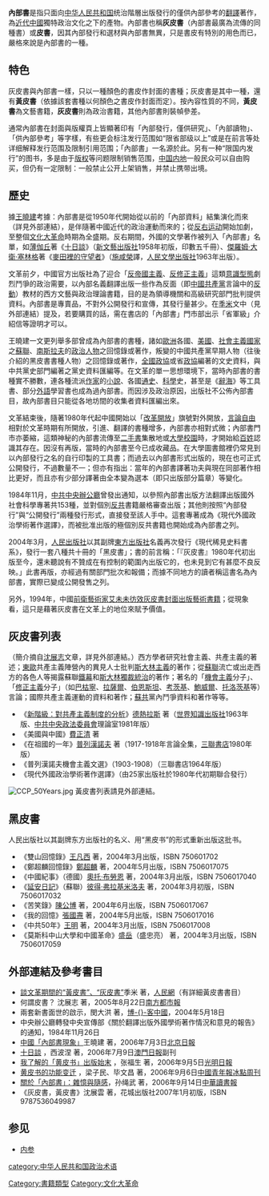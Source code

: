 {{no footnotes|time=2018-09-30T18:34:12+00:00}}
'''內部書'''是指只面向[[中华人民共和国|中华人民共和国]]统治階層出版發行的僅供內部參考的[[翻譯|翻譯]]著作，為[[近代中國|近代中國]]獨特政治文化之下的產物。內部書也稱'''灰皮書'''（內部書最廣為流傳的同種書）或'''皮書'''，因其內部發行和選材與內部書無異，只是書皮有特別的用色而已，嚴格來說是內部書的一種。

==特色==
灰皮書與內部書一樣，只以一種顏色的書皮作封面的書種；灰皮書是其中一種，還有'''黃皮書'''（依據該套書種以何顏色之書皮作封面而定）。按內容性質的不同，'''黃皮書'''為文藝書籍，'''灰皮書'''則為政治書籍，其他內部書則裝幀參差。

通常內部書在封面與版權頁上皆顯著印有「內部發行，僅供研究」、「內部讀物」、「供內部參考」等字樣，有些更会标注发行范围如“限省部级以上”或是在前言等处详细解释发行范围及限制引用范围；「內部書」一名源於此。另有一种“限国内发行”的图书，多是由于[[版权|版权]]等问题限制销售范围，[[中国内地|中国内地]]一般民众可以自由购买，但仍有一定限制：一般禁止公开上架销售，并禁止携带出境。

==歷史==
據[[王曉建|王曉建]]考據：內部書是從1950年代開始從以前的「內部資料」結集演化而來（詳見外部連結），是伴隨著中國近代的政治運動而來的；從[[反右运动|反右运动]]開始加劇，至整個[[文化大革命|文化大革命]]時期為全盛期。反右期間，外國的文學著作被列入「內部書」名單，如[[薄伽丘|薄伽丘]]著《[[十日談|十日談]]》（[[新文藝出版社|新文藝出版社]]1958年初版，印數五千冊）、[[傑羅姆·大衛·塞林格|傑羅姆·大衛·塞林格]]著《[[麥田裡的守望者|麥田裡的守望者]]》（[[施咸榮|施咸榮]]譯，[[人民文學出版社|人民文學出版社]]1963年出版）。

文革前夕，中國官方出版社為了迎合「[[反帝國主義|反帝國主義]]、[[反修正主義|反修正主義]]」這類[[意識型態|意識型態]]劇烈鬥爭的政治需要，以內部名義翻譯出版一些作為反面（即[[中國共產黨|中國共產黨]]言論中的[[反動|反動]]）教材的西方文藝與政治理論書籍，目的是為領導機關和高級研究部門批判提供資料。內部書是專賣品，不對外公開發行和宣傳，其發行量甚少。在[[季米|季米]]文中（見外部連結）提及，若要購買的話，需在書店的「內部書」門市部出示「省軍級」介紹信等證明才可以。

王曉建一文更列舉多部曾成為內部書的書種，諸如[[歐洲|歐洲]]各國、[[美國|美國]]、[[社會主義國家|社會主義國家]]之[[蘇聯|蘇聯]]、[[南斯拉夫|南斯拉夫]]的[[政治人物|政治人物]]之回憶錄或著作，叛變的中國共產黨早期人物（往後介紹的黑皮書書種人物）之回憶錄或著作，[[全國政協|全國政協]]或省[[政協|政協]]編著的文史資料，與中共黨史部門編著之黨史資料匯編等。在文革的單一思想環境下，當時內部書的書種實不勝數，連各種流派[[作家|作家]]的[[小說|小說]]、各國[[通史|通史]]、[[科學|科學]]史，甚至是《[[辭海|辭海]]》等工具書、部分[[外語|外語]]學習書也成為過內部書。而因涉及政治原因，出版社不公佈內部書目，故內部書目只能從各地坊間的收集者資料匯編出來。

文革結束後，隨著1980年代起中國開始以「[[改革開放|改革開放]]」旗號對外開放，[[言論自由|言論自由]]相對於文革時期有所開放，引進、翻譯的書種增多，內部書亦相對式微；內部書門市亦萎縮，這類神秘的內部書流傳至[[二手書|二手書]]集散地或[[大學|大學]][[校園|校園]]時，才開始給[[百姓|百姓]]認識其存在。因沒有再版，當時的內部書至今已成收藏品。在大學圖書館裡仍常見到以內部發行之名的自行印製的工具書；而過去以內部書形式出版的，現在也可正式公開發行，不過數量不一；但亦有指出：當年的內部書譯著功夫與現在同部著作相比更好，而且亦有少部分譯著由全本變為選本（即只出版部分篇章）等變化。

1984年11月，[[中共中央辦公廳|中共中央辦公廳]]曾發出通知，以參照內部書出版方法翻譯出版國外社會科學專著共153種，並對個別[[反共|反共]]書籍嚴格審查出版；其他則按照“內部發行”與“公開發行”兩種發行形式，直接發至該人手中。這套專著成為《現代外國政治學術著作選譯》，而被批准出版的極個別反共書籍也開始成為內部書之列。

2004年3月，[[人民出版社|人民出版社]]以其副牌[[東方出版社|東方出版社]]名義再次發行《現代稀見史料書系》，發行一套八種共十冊的「黑皮書」；書的前言稱：「『灰皮書』1980年代初出版至今，還未聽說有不贊成在有控制的範圍內出版它的，也未見到它有甚麼不良反映。」此書再版，亦經過有關部門批次和報備；而據不同地方的讀者稱這書名為內部書，實際已變成公開發售之列。

另外，1994年，中國[[前衛|前衛]][[藝術家|藝術家]][[艾未未|艾未未]][https://web.archive.org/web/20060831001845/http://culture.thebeijingnews.com/0834/2006/05-26/012@085019.htm 彷效灰皮書封面出版藝術書籍]；從現象看，這只是藉著灰皮書在文革上的地位來賦予價值。

==灰皮書列表==
（簡介摘自[[沈展志|沈展志]]文章，詳見外部連結。）西方學者研究社會主義、共產主義的著述；[[東歐|東歐]]共產主義陣營內的異見人士批判[[斯大林主義|斯大林主義]]的著作；從[[蘇聯|蘇聯]]流亡或出走西方的各色人等揭露蘇聯[[鐵幕|鐵幕]]和[[斯大林|斯大林]][[獨裁統治|獨裁統治]]的著作；著名的「[[機會主義|機會主義]]分子」、「[[修正主義_(馬克思主義)|修正主義]]分子」（如[[巴枯寧|巴枯寧]]、[[拉薩爾|拉薩爾]]、[[伯恩斯坦|伯恩斯坦]]、[[考茨基|考茨基]]、[[鮑威爾|鮑威爾]]、[[托洛茨基|托洛茨基]]等）言論；國際共產主義運動的資料和著作；[[蘇共|蘇共]]黨內鬥爭資料和著作等等。

*《[[新階級：對共產主義制度的分析|新階級：對共產主義制度的分析]]》[[德熱拉斯|德熱拉斯]] 著（[[世界知識出版社|世界知識出版社]]1963年版、[[中共中央政法委員會|中共中央政法委員會]]理論室1981年版）
*《美國與中國》[[費正清|費正清]] 著
*《在祖國的一年》[[普列漢諾夫|普列漢諾夫]] 著（1917-1918年言論全集，[[三聯書店|三聯書店]]1980年版）
*《普列漢諾夫機會主義文選》（1903-1908）（三聯書店1964年版）
*《現代外國政治學術著作選譯》（由25家出版社於1980年代初期聯合發行）
[[File:CCP_50Years.jpg|right]]
黃皮書列表請見外部連結。

==黑皮書==
人民出版社以其副牌东方出版社的名义、用“黑皮书”的形式重新出版这批书。
*《雙山回憶錄》[[王凡西|王凡西]] 著，2004年3月出版，ISBN 750601702
*《鄭超麟回憶錄》[[鄭超麟|鄭超麟]] 著，2004年5月出版，ISBN 7506017075
*《中國紀事》（德國）[[李德_(1900年)|奧托·布勞恩]] 著，2004年3月出版，ISBN 7506017040
*《[[延安日記|延安日記]]》（蘇聯）[[彼得·弗拉基米洛夫|彼得·弗拉基米洛夫]] 著，2004年3月初版，ISBN 7506017032
*《苦笑錄》[[陳公博|陳公博]] 著，2004年6月出版，ISBN 7506017067
*《我的回憶》[[张国焘|張國燾]] 著，2004年5月出版，ISBN 7506017016
*《中共50年》[[王明|王明]] 著，2004年3月出版，ISBN 7506017008
*《莫斯科中山大學和中國革命》[[盛岳|盛岳]]（盛忠亮） 著，2004年3月出版，ISBN 7506017059

==外部連結及參考書目==
*[http://zgrdxw.peopledaily.com.cn/big5/paper309/1/class030900002/hwz209728.htm 談文革期間的“黃皮書”、“灰皮書”]{{dead link|date=2017年11月 |bot=InternetArchiveBot |fix-attempted=yes }}季米 著，[[人民網|人民網]]（有詳細黃皮書書目）
*何謂皮書？ 沈展志 著，2005年8月22日[[南方都市報|南方都市報]]
*兩套新書面世的啟示，閔大洪 著，[[博客中國|博-{}-客中國]]，2004年5月18日
*中央辦公廳轉發中央宣傳部《關於翻譯出版外國學術著作情況和意見的報告》的通知，1984年11月26日
*[https://web.archive.org/web/20070927231556/http://epaper.bjd.com.cn/rb/20060703/200607/t20060703_41990.htm 中國「內部書現象」]王曉建 著，2006年7月3日[[北京日報|北京日報]]
*[http://www.macau.ctm.net/modailylog/20060709/big/sf-gb.htm 十日談] {{Wayback|url=http://www.macau.ctm.net/modailylog/20060709/big/sf-gb.htm |date=20070314082652 }}，西波涅 著，2006年7月9日[[澳門日報|澳門日報]]副刊
*[http://culture.people.com.cn/GB/40466/40467/4780803.html 我了解的「黄皮书」出版始末] {{Wayback|url=http://culture.people.com.cn/GB/40466/40467/4780803.html |date=20160304074733 }}，张福生 著，2006年9月5日[[光明日報|光明日報]]
*[http://zqb.cyol.com/content/2006-09/06/content_1501646.htm 黄皮书的功能变迁] {{Wayback|url=http://zqb.cyol.com/content/2006-09/06/content_1501646.htm |date=20190604101354 }}，梁子民、毕文昌 著，2006年9月6日[[中國青年報|中國青年報]][[冰点_(中国青年报)|冰點周刊]]
*[https://web.archive.org/web/20070929010734/http://www.whxw.com.cn/Article/shuping/200609/20060914152937_45776.shtml 關於「內部書」：雜憶與隨感]，孙绳武 著，2006年9月14日[[中華讀書報|中華讀書報]]
*《灰皮書，黃皮書》沈展雲 著，花城出版社2007年1月初版，ISBN 9787536049987

==参见==
*[[内参|内参]]

[[Category:書籍類型|Category:書籍類型]]
[[category:中华人民共和国政治术语|category:中华人民共和国政治术语]]
[[Category:文化大革命|Category:文化大革命]]
